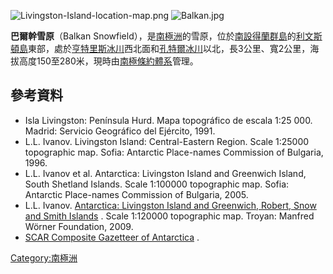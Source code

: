 [[Image:Livingston-Island-location-map.png|thumb]]
[[Image:Balkan.jpg|thumb]]

{{coord|62|38|36|S|60|19|18|W|display=title}}

'''巴爾幹雪原'''（Balkan Snowfield），是[[南極洲|南極洲]]的雪原，位於[[南設得蘭群島|南設得蘭群島]]的[[利文斯頓島|利文斯頓島]]東部，處於[[亨特里斯冰川|亨特里斯冰川]]西北面和[[孔特爾冰川|孔特爾冰川]]以北，長3公里、寬2公里，海拔高度150至280米，現時由[[南極條約體系|南極條約體系]]管理。

==參考資料==
* Isla Livingston: Península Hurd. Mapa topográfico de escala 1:25 000. Madrid: Servicio Geográfico del Ejército, 1991.
* L.L. Ivanov. Livingston Island: Central-Eastern Region. Scale 1:25000 topographic map.  Sofia: Antarctic Place-names Commission of Bulgaria, 1996.
* L.L. Ivanov et al. Antarctica: Livingston Island and Greenwich Island, South Shetland Islands. Scale 1:100000 topographic map. Sofia: Antarctic Place-names Commission of Bulgaria, 2005.
* L.L. Ivanov. [http://apcbg.org/image023.jpg Antarctica: Livingston Island and Greenwich, Robert, Snow and Smith Islands] {{Wayback|url=http://apcbg.org/image023.jpg |date=20080424075823 }}. Scale 1:120000 topographic map.  Troyan: Manfred Wörner Foundation, 2009.
* [http://data.aad.gov.au/aadc/gaz/scar/ SCAR Composite Gazetteer of Antarctica] {{WebCite|url=https://www.webcitation.org/5ug2CfC7m?url=http://data.aad.gov.au/aadc/gaz/scar/ |date=20101202140255 |dateformat=iso }}.

{{Antarctica-geo-stub}}
[[Category:南極洲|Category:南極洲]]